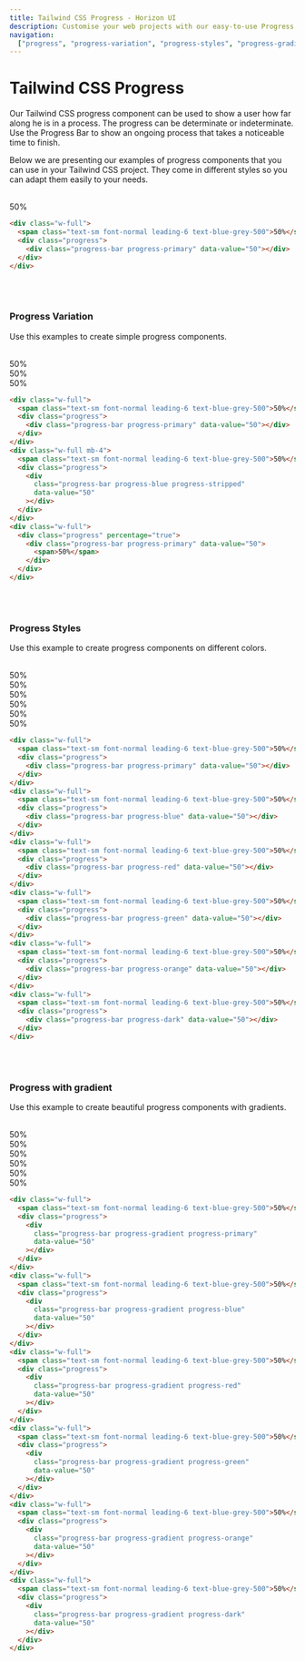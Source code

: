 ```yaml
---
title: Tailwind CSS Progress - Horizon UI
description: Customise your web projects with our easy-to-use Progress component for Tailwind CSS using Material Design guidelines.
navigation:
  ["progress", "progress-variation", "progress-styles", "progress-gradient"]
---
```


# Tailwind CSS Progress

Our Tailwind CSS progress component can be used to show a user how far along he is in a process. The progress can be determinate or indeterminate. Use the Progress Bar to show an ongoing process that takes a noticeable time to finish.

Below we are presenting our examples of progress components that you can use in your Tailwind CSS project. They come in different styles so you can adapt them easily to your needs.

<br />

<ComponentCard id='progress'>
  <div className='w-full'>
    <span className='text-sm font-normal leading-6 text-blue-grey-500'>
      50%
    </span>
    <div className='progress'>
      <div className='progress-bar progress-primary' data-value='50'></div>
    </div>
  </div>
</ComponentCard>

```html showLineNumbers
<div class="w-full">
  <span class="text-sm font-normal leading-6 text-blue-grey-500">50%</span>
  <div class="progress">
    <div class="progress-bar progress-primary" data-value="50"></div>
  </div>
</div>
```

<br />
<br />

### Progress Variation

Use this examples to create simple progress components.

<br />

<ComponentCard id='progress-variation'>
  <div className='w-full'>
    <span className='text-sm font-normal leading-6 text-blue-grey-500'>
      50%
    </span>
    <div className='progress'>
      <div className='progress-bar progress-primary' data-value='50'></div>
    </div>
  </div>
  <div className='w-full mb-4'>
    <span className='text-sm font-normal leading-6 text-blue-grey-500'>
      50%
    </span>
    <div className='progress'>
      <div
        className='progress-bar progress-blue progress-stripped'
        data-value='50'></div>
    </div>
  </div>
  <div className='w-full'>
    <div className='progress' percentage='true'>
      <div className='progress-bar progress-primary' data-value='50'>
        <span>50%</span>
      </div>
    </div>
  </div>
</ComponentCard>

```html showLineNumbers
<div class="w-full">
  <span class="text-sm font-normal leading-6 text-blue-grey-500">50%</span>
  <div class="progress">
    <div class="progress-bar progress-primary" data-value="50"></div>
  </div>
</div>
<div class="w-full mb-4">
  <span class="text-sm font-normal leading-6 text-blue-grey-500">50%</span>
  <div class="progress">
    <div
      class="progress-bar progress-blue progress-stripped"
      data-value="50"
    ></div>
  </div>
</div>
<div class="w-full">
  <div class="progress" percentage="true">
    <div class="progress-bar progress-primary" data-value="50">
      <span>50%</span>
    </div>
  </div>
</div>
```

<br />
<br />

### Progress Styles

Use this example to create progress components on different colors.

<br />

<ComponentCard id='progress'>
  <div className='w-full'>
    <span className='text-sm font-normal leading-6 text-blue-grey-500'>
      50%
    </span>
    <div className='progress'>
      <div className='progress-bar progress-primary' data-value='50'></div>
    </div>
  </div>
  <div className='w-full'>
    <span className='text-sm font-normal leading-6 text-blue-grey-500'>
      50%
    </span>
    <div className='progress'>
      <div className='progress-bar progress-blue' data-value='50'></div>
    </div>
  </div>
  <div className='w-full'>
    <span className='text-sm font-normal leading-6 text-blue-grey-500'>
      50%
    </span>
    <div className='progress'>
      <div className='progress-bar progress-red' data-value='50'></div>
    </div>
  </div>
  <div className='w-full'>
    <span className='text-sm font-normal leading-6 text-blue-grey-500'>
      50%
    </span>
    <div className='progress'>
      <div className='progress-bar progress-green' data-value='50'></div>
    </div>
  </div>
  <div className='w-full'>
    <span className='text-sm font-normal leading-6 text-blue-grey-500'>
      50%
    </span>
    <div className='progress'>
      <div className='progress-bar progress-orange' data-value='50'></div>
    </div>
  </div>
  <div className='w-full'>
    <span className='text-sm font-normal leading-6 text-blue-grey-500'>
      50%
    </span>
    <div className='progress'>
      <div className='progress-bar progress-dark' data-value='50'></div>
    </div>
  </div>
</ComponentCard>

```html showLineNumbers
<div class="w-full">
  <span class="text-sm font-normal leading-6 text-blue-grey-500">50%</span>
  <div class="progress">
    <div class="progress-bar progress-primary" data-value="50"></div>
  </div>
</div>
<div class="w-full">
  <span class="text-sm font-normal leading-6 text-blue-grey-500">50%</span>
  <div class="progress">
    <div class="progress-bar progress-blue" data-value="50"></div>
  </div>
</div>
<div class="w-full">
  <span class="text-sm font-normal leading-6 text-blue-grey-500">50%</span>
  <div class="progress">
    <div class="progress-bar progress-red" data-value="50"></div>
  </div>
</div>
<div class="w-full">
  <span class="text-sm font-normal leading-6 text-blue-grey-500">50%</span>
  <div class="progress">
    <div class="progress-bar progress-green" data-value="50"></div>
  </div>
</div>
<div class="w-full">
  <span class="text-sm font-normal leading-6 text-blue-grey-500">50%</span>
  <div class="progress">
    <div class="progress-bar progress-orange" data-value="50"></div>
  </div>
</div>
<div class="w-full">
  <span class="text-sm font-normal leading-6 text-blue-grey-500">50%</span>
  <div class="progress">
    <div class="progress-bar progress-dark" data-value="50"></div>
  </div>
</div>
```

<br />
<br />

### Progress with gradient

Use this example to create beautiful progress components with gradients.

<br />

<ComponentCard id='progress-gradient'>
  <div className='w-full'>
    <span className='text-sm font-normal leading-6 text-blue-grey-500'>
      50%
    </span>
    <div className='progress'>
      <div
        className='progress-bar progress-gradient progress-primary'
        data-value='50'></div>
    </div>
  </div>
  <div className='w-full'>
    <span className='text-sm font-normal leading-6 text-blue-grey-500'>
      50%
    </span>
    <div className='progress'>
      <div
        className='progress-bar progress-gradient progress-blue'
        data-value='50'></div>
    </div>
  </div>
  <div className='w-full'>
    <span className='text-sm font-normal leading-6 text-blue-grey-500'>
      50%
    </span>
    <div className='progress'>
      <div
        className='progress-bar progress-gradient progress-red'
        data-value='50'></div>
    </div>
  </div>
  <div className='w-full'>
    <span className='text-sm font-normal leading-6 text-blue-grey-500'>
      50%
    </span>
    <div className='progress'>
      <div
        className='progress-bar progress-gradient progress-green'
        data-value='50'></div>
    </div>
  </div>
  <div className='w-full'>
    <span className='text-sm font-normal leading-6 text-blue-grey-500'>
      50%
    </span>
    <div className='progress'>
      <div
        className='progress-bar progress-gradient progress-orange'
        data-value='50'></div>
    </div>
  </div>
  <div className='w-full'>
    <span className='text-sm font-normal leading-6 text-blue-grey-500'>
      50%
    </span>
    <div className='progress'>
      <div
        className='progress-bar progress-gradient progress-dark'
        data-value='50'></div>
    </div>
  </div>
</ComponentCard>

```html showLineNumbers
<div class="w-full">
  <span class="text-sm font-normal leading-6 text-blue-grey-500">50%</span>
  <div class="progress">
    <div
      class="progress-bar progress-gradient progress-primary"
      data-value="50"
    ></div>
  </div>
</div>
<div class="w-full">
  <span class="text-sm font-normal leading-6 text-blue-grey-500">50%</span>
  <div class="progress">
    <div
      class="progress-bar progress-gradient progress-blue"
      data-value="50"
    ></div>
  </div>
</div>
<div class="w-full">
  <span class="text-sm font-normal leading-6 text-blue-grey-500">50%</span>
  <div class="progress">
    <div
      class="progress-bar progress-gradient progress-red"
      data-value="50"
    ></div>
  </div>
</div>
<div class="w-full">
  <span class="text-sm font-normal leading-6 text-blue-grey-500">50%</span>
  <div class="progress">
    <div
      class="progress-bar progress-gradient progress-green"
      data-value="50"
    ></div>
  </div>
</div>
<div class="w-full">
  <span class="text-sm font-normal leading-6 text-blue-grey-500">50%</span>
  <div class="progress">
    <div
      class="progress-bar progress-gradient progress-orange"
      data-value="50"
    ></div>
  </div>
</div>
<div class="w-full">
  <span class="text-sm font-normal leading-6 text-blue-grey-500">50%</span>
  <div class="progress">
    <div
      class="progress-bar progress-gradient progress-dark"
      data-value="50"
    ></div>
  </div>
</div>
```
